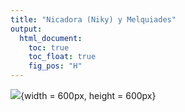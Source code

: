 ```yaml
---
title: "Nicadora (Niky) y Melquiades"
output:
  html_document:
    toc: true
    toc_float: true
    fig_pos: "H"
---
```



![](./personajes/nicadora/nikki.jpg){width = 600px, height = 600px}